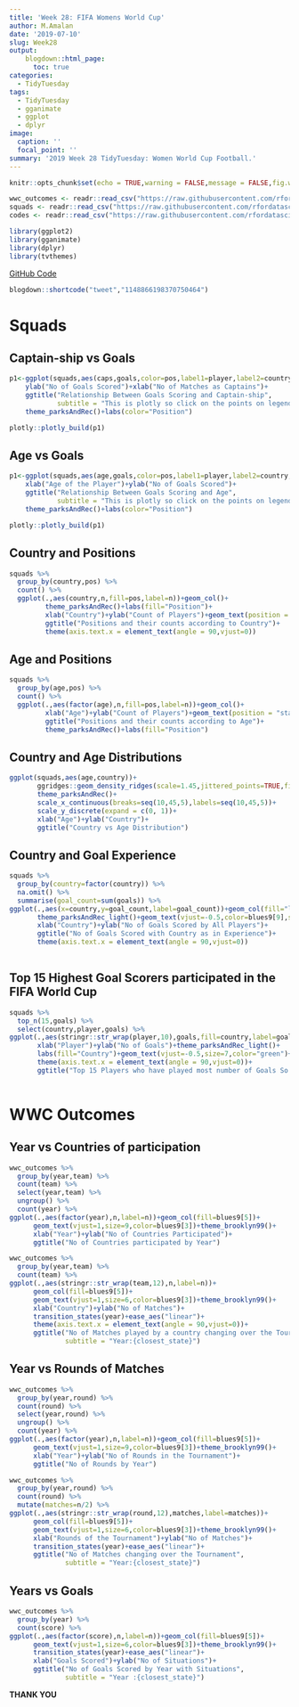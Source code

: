 ```yaml
---
title: 'Week 28: FIFA Womens World Cup'
author: M.Amalan
date: '2019-07-10'
slug: Week28
output: 
    blogdown::html_page:
      toc: true
categories:
  - TidyTuesday
tags:
  - TidyTuesday
  - gganimate
  - ggplot
  - dplyr
image:
  caption: ''
  focal_point: ''
summary: '2019 Week 28 TidyTuesday: Women World Cup Football.'     
---
```


```r
knitr::opts_chunk$set(echo = TRUE,warning = FALSE,message = FALSE,fig.width = 12,fig.height = 9)
```

```r
wwc_outcomes <- readr::read_csv("https://raw.githubusercontent.com/rfordatascience/tidytuesday/master/data/2019/2019-07-09/wwc_outcomes.csv")
squads <- readr::read_csv("https://raw.githubusercontent.com/rfordatascience/tidytuesday/master/data/2019/2019-07-09/squads.csv")
codes <- readr::read_csv("https://raw.githubusercontent.com/rfordatascience/tidytuesday/master/data/2019/2019-07-09/codes.csv")

library(ggplot2)
library(gganimate)
library(dplyr)
library(tvthemes)
```

[GitHub Code](https://github.com/Amalan-ConStat/TidyTuesday/tree/master/2019/Week28)

```r
blogdown::shortcode("tweet","1148866198370750464")
```

# Squads

## Captain-ship vs Goals

```r
p1<-ggplot(squads,aes(caps,goals,color=pos,label1=player,label2=country,group=1))+geom_point()+
    ylab("No of Goals Scored")+xlab("No of Matches as Captains")+
    ggtitle("Relationship Between Goals Scoring and Captain-ship",
            subtitle = "This is plotly so click on the points on legend")+
    theme_parksAndRec()+labs(color="Position")

plotly::plotly_build(p1)
```

## Age vs Goals

```r
p1<-ggplot(squads,aes(age,goals,color=pos,label1=player,label2=country,group=1))+geom_point()+
    xlab("Age of the Player")+ylab("No of Goals Scored")+
    ggtitle("Relationship Between Goals Scoring and Age",
            subtitle = "This is plotly so click on the points on legend")+
    theme_parksAndRec()+labs(color="Position")

plotly::plotly_build(p1)
```

## Country and Positions 

```r
squads %>%
  group_by(country,pos) %>%
  count() %>%
  ggplot(.,aes(country,n,fill=pos,label=n))+geom_col()+
         theme_parksAndRec()+labs(fill="Position")+
         xlab("Country")+ylab("Count of Players")+geom_text(position = "stack",vjust=1)+
         ggtitle("Positions and their counts according to Country")+
         theme(axis.text.x = element_text(angle = 90,vjust=0))
```

## Age and Positions 

```r
squads %>%
  group_by(age,pos) %>%
  count() %>%
  ggplot(.,aes(factor(age),n,fill=pos,label=n))+geom_col()+
         xlab("Age")+ylab("Count of Players")+geom_text(position = "stack",vjust=1,size=3.5)+
         ggtitle("Positions and their counts according to Age")+
         theme_parksAndRec()+labs(fill="Position")
```

## Country and Age Distributions

```r
ggplot(squads,aes(age,country))+
       ggridges::geom_density_ridges(scale=1.45,jittered_points=TRUE,fill="green",alpha=0.8)+
       theme_parksAndRec()+
       scale_x_continuous(breaks=seq(10,45,5),labels=seq(10,45,5))+
       scale_y_discrete(expand = c(0, 1))+
       xlab("Age")+ylab("Country")+
       ggtitle("Country vs Age Distribution")
```

## Country and Goal Experience

```r
squads %>%
  group_by(country=factor(country)) %>%
  na.omit() %>%
  summarise(goal_count=sum(goals)) %>%
ggplot(.,aes(x=country,y=goal_count,label=goal_count))+geom_col(fill="lightgreen")+
       theme_parksAndRec_light()+geom_text(vjust=-0.5,color=blues9[9],size=5)+
       xlab("Country")+ylab("No of Goals Scored by All Players")+
       ggtitle("No of Goals Scored with Country as in Experience")+
       theme(axis.text.x = element_text(angle = 90,vjust=0))
      
```

## Top 15 Highest Goal Scorers participated in the FIFA World Cup 

```r
squads %>%
  top_n(15,goals) %>%
  select(country,player,goals) %>% 
ggplot(.,aes(stringr::str_wrap(player,10),goals,fill=country,label=goals))+geom_col()+
       xlab("Player")+ylab("No of Goals")+theme_parksAndRec_light()+
       labs(fill="Country")+geom_text(vjust=-0.5,size=7,color="green")+
       theme(axis.text.x = element_text(angle = 90,vjust=0))+
       ggtitle("Top 15 Players who have played most number of Goals So Far")
      
```

# WWC Outcomes

## Year vs Countries of participation

```r
wwc_outcomes %>%
  group_by(year,team) %>%
  count(team) %>%
  select(year,team) %>%
  ungroup() %>%
  count(year) %>%
ggplot(.,aes(factor(year),n,label=n))+geom_col(fill=blues9[5])+
      geom_text(vjust=1,size=9,color=blues9[3])+theme_brooklyn99()+
      xlab("Year")+ylab("No of Countries Participated")+
      ggtitle("No of Countries participated by Year")
```

```r
wwc_outcomes %>%
  group_by(year,team) %>%
  count(team) %>% 
ggplot(.,aes(stringr::str_wrap(team,12),n,label=n))+
      geom_col(fill=blues9[5])+
      geom_text(vjust=1,size=6,color=blues9[3])+theme_brooklyn99()+
      xlab("Country")+ylab("No of Matches")+
      transition_states(year)+ease_aes("linear")+
      theme(axis.text.x = element_text(angle = 90,vjust=0))+
      ggtitle("No of Matches played by a country changing over the Tournament",
              subtitle = "Year:{closest_state}")      
```

## Year vs Rounds of Matches

```r
wwc_outcomes %>%
  group_by(year,round) %>%
  count(round) %>%
  select(year,round) %>%
  ungroup() %>%
  count(year) %>%
ggplot(.,aes(factor(year),n,label=n))+geom_col(fill=blues9[5])+
      geom_text(vjust=1,size=9,color=blues9[3])+theme_brooklyn99()+
      xlab("Year")+ylab("No of Rounds in the Tournament")+
      ggtitle("No of Rounds by Year")  
```

```r
wwc_outcomes %>%
  group_by(year,round) %>%
  count(round) %>%
  mutate(matches=n/2) %>%
ggplot(.,aes(stringr::str_wrap(round,12),matches,label=matches))+
      geom_col(fill=blues9[5])+
      geom_text(vjust=1,size=6,color=blues9[3])+theme_brooklyn99()+
      xlab("Rounds of the Tournament")+ylab("No of Matches")+
      transition_states(year)+ease_aes("linear")+
      ggtitle("No of Matches changing over the Tournament",
              subtitle = "Year:{closest_state}")    
```

## Years vs Goals 

```r
wwc_outcomes %>%
  group_by(year) %>%
  count(score) %>%
ggplot(.,aes(factor(score),n,label=n))+geom_col(fill=blues9[5])+
      geom_text(vjust=1,size=6,color=blues9[3])+theme_brooklyn99()+
      transition_states(year)+ease_aes("linear")+
      xlab("Goals Scored")+ylab("No of Situations")+
      ggtitle("No of Goals Scored by Year with Situations",
              subtitle = "Year :{closest_state}")  
```

**THANK YOU**